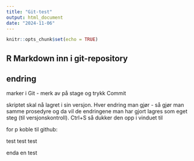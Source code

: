 ```yaml
---
title: "Git-test"
output: html_document
date: "2024-11-06"
---
```




```r
knitr::opts_chunk$set(echo = TRUE)
```



## R Markdown inn i git-repository

## endring 

marker i Git - merk av på stage og trykk Commit

skriptet skal nå lagret i sin versjon. Hver endring man gjør - så gjør man samme prosedyre og da vil de endringene man har gjort lagres som eget steg (til versjonskontroll). Ctrl+S så dukker den opp i vinduet til 

for p koble til github: 

test test test

enda en test

```r

```





